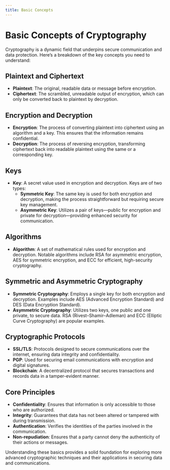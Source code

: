 ```yaml
---
title: Basic Concepts
---
```


# Basic Concepts of Cryptography

Cryptography is a dynamic field that underpins secure communication and data protection. Here’s a breakdown of the key concepts you need to understand:

## Plaintext and Ciphertext

- **Plaintext**: The original, readable data or message before encryption.
- **Ciphertext**: The scrambled, unreadable output of encryption, which can only be converted back to plaintext by decryption.

## Encryption and Decryption

- **Encryption**: The process of converting plaintext into ciphertext using an algorithm and a key. This ensures that the information remains confidential.
- **Decryption**: The process of reversing encryption, transforming ciphertext back into readable plaintext using the same or a corresponding key.

## Keys

- **Key**: A secret value used in encryption and decryption. Keys are of two types:
  - **Symmetric Key**: The same key is used for both encryption and decryption, making the process straightforward but requiring secure key management.
  - **Asymmetric Key**: Utilizes a pair of keys—public for encryption and private for decryption—providing enhanced security for communication.

## Algorithms

- **Algorithm**: A set of mathematical rules used for encryption and decryption. Notable algorithms include RSA for asymmetric encryption, AES for symmetric encryption, and ECC for efficient, high-security cryptography.

## Symmetric and Asymmetric Cryptography

- **Symmetric Cryptography**: Employs a single key for both encryption and decryption. Examples include AES (Advanced Encryption Standard) and DES (Data Encryption Standard).
- **Asymmetric Cryptography**: Utilizes two keys, one public and one private, to secure data. RSA (Rivest–Shamir–Adleman) and ECC (Elliptic Curve Cryptography) are popular examples.

## Cryptographic Protocols

- **SSL/TLS**: Protocols designed to secure communications over the internet, ensuring data integrity and confidentiality.
- **PGP**: Used for securing email communications with encryption and digital signatures.
- **Blockchain**: A decentralized protocol that secures transactions and records data in a tamper-evident manner.

## Core Principles

- **Confidentiality**: Ensures that information is only accessible to those who are authorized.
- **Integrity**: Guarantees that data has not been altered or tampered with during transmission.
- **Authentication**: Verifies the identities of the parties involved in the communication.
- **Non-repudiation**: Ensures that a party cannot deny the authenticity of their actions or messages.

Understanding these basics provides a solid foundation for exploring more advanced cryptographic techniques and their applications in securing data and communications.

